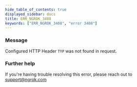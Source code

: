 ```yaml
---
hide_table_of_contents: true
displayed_sidebar: docs
title: ERR_NGROK_3408
keywords: ["ERR_NGROK_3408", "error 3408"]
---
```


### Message

Configured HTTP Header `TYP` was not found in request.

### Further help

If you're having trouble resolving this error, please reach out to [support@ngrok.com](mailto:support@ngrok.com?subject=Help%20with%20ERR_NGROK_3408)
